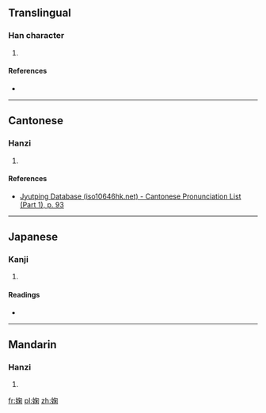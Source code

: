 ==Translingual==

===Han character===
{{Han char|rn=38|rad=女|as=08|sn=11|four=|canj=女心火木 (VPFD)|ids=⿰[[女]][[匊]]}}

# {{defn|Han|sort=女08}}

====References====
* {{Han ref|kx=0264.050|dkj=06389|hdz=21060.150|uh=5A45|ud=23109}}

----

==Cantonese==

===Hanzi===
{{yue-hanzi|jyut=[[guk1]]|y=guk1}}

# {{defn|lang=yue|sort=女08}}

====References====
* [http://www.iso10646hk.net/jp/document/download.jsp Jyutping Database (iso10646hk.net) - Cantonese Pronunciation List (Part 1), p. 93]

----

==Japanese==

===Kanji===
{{ja-kanji|grade=|rs=女08}}

# {{defn|lang=ja|sort=女08}}

====Readings====
* {{ja-readings|on=[[きく]] (kiku), [[こく]] (koku)|kun=[[あざな]] (azana)}}

----

==Mandarin==

===Hanzi===
{{cmn-hanzi|pin=[[jú]] ([[ju2]])|wg=chü<sup>2</sup>}}

# {{defn|lang=cmn|sort=女08}}

[[fr:婅]]
[[pl:婅]]
[[zh:婅]]
